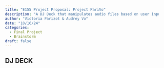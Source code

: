 ```yaml
---
title: "E155 Project Proposal: Project PariVo"
description: "A DJ Deck that manipulates audio files based on user inputs"
author: "Victoria Parizot & Audrey Vo"
date: "10/16/24"
categories:
  - Final Project
  - Brainstorm
draft: false
---
```


## DJ DECK
